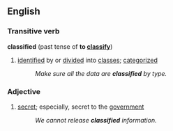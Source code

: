 ==English==

===Transitive verb===
'''classified''' (past tense of '''to [[classify]]''')
#[[identified]] by or [[divided]] into [[class]]es; [[categorized]]
#:''Make sure all the data are '''classified''' by type.''

===Adjective===
#[[secret]]; especially, secret to the [[government]] 
#:''We cannot release '''classified''' information.''